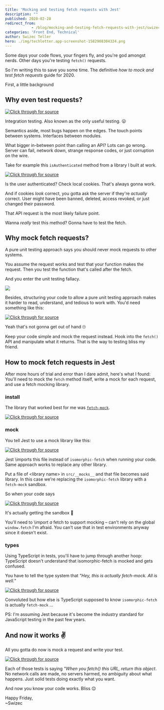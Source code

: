 ```yaml
---
title: 'Mocking and testing fetch requests with Jest'
description: ""
published: 2020-02-28
redirect_from: 
            - /blog/mocking-and-testing-fetch-requests-with-jest/swizec/9338
categories: 'Front End, Technical'
author: Swizec Teller
hero: ./img/techletter.app-screenshot-1582908304324.png
---
```

Some days your code flows, your fingers fly, and you're god amongst nerds. Other days you're testing `fetch()` requests.





So I'm writing this to save you some time. The definitive _how to mock and test fetch requests_ guide for 2020.



First, a little background



## Why even test requests?





[![Click through for source](./img/techletter.app-screenshot-1582908304324.png)](https://twitter.com/rauchg/status/807626710350839808)





Integration testing. Also known as the only useful testing. 😛



Semantics aside, most bugs happen on the edges. The touch points between systems. Interfaces between modules.



What bigger in-between point than calling an API? Lots can go wrong. Server can fail, network down, strange response codes, or just corruption on the wire.



Take for example this `isAuthenticated` method from a library I built at work.



[![Click through for source](./img/techletter.app-screenshot-1582908305341.png)](https://carbon.now.sh/?bg=rgba(255,255,255,1)&t=seti&l=typescript&ds=true&wc=true&wa=true&pv=48px&ph=32px&ln=false&code=async%20isAuthenticated()%3A%20Promise%3Cboolean%3E%20%7B%0A%20%20%20%20const%20expiresAt%20%3D%20new%20Date(%0A%20%20%20%20%20%20%20%20%20%20%20%20Cookies.get(%60%24%7BCOOKIE_PREFIX%7D-expires-at%60)%20%7C%7C%200%0A%20%20%20%20%20%20%20%20)%2C%0A%20%20%20%20%20%20%20%20userId%20%3D%20this.getUserId()%3B%0A%0A%20%20%20%20if%20(!userId%20%7C%7C%20new%20Date()%20%3E%3D%20expiresAt)%20%7B%0A%20%20%20%20%20%20%20%20%2F%2F%20we%20locally%20know%20you%20aren't%20authenticated%0A%20%20%20%20%20%20%20%20return%20false%3B%0A%20%20%20%20%7D%0A%0A%20%20%20%20return%20this.authorizeWithServer()%3B%0A%7D)



Is the user authenticated? Check local cookies. That's always gonna work.



And if cookies _look_ correct, you gotta ask the server if they're _actually_ correct. User might have been banned, deleted, access revoked, or just changed their password.



That API request is the most likely failure point.



Wanna _really_ test this method? Gonna have to test the fetch.



## Why mock fetch requests?



A pure unit testing approach says you should never mock requests to other systems.



You assume the request works and test that your function makes the request. Then you test the function that's called after the fetch.



And you enter the unit testing fallacy.



![](./img/media-Q0Mpd9MWuERyg-giphy.gif)



Besides, structuring your code to allow a pure unit testing approach makes it harder to read, understand, and tedious to work with. You'd need something like this:



[![Click through for source](./img/techletter.app-screenshot-1582908305216.png)](https://carbon.now.sh/?bg=rgba(255,255,255,1)&t=seti&l=typescript&ds=true&wc=true&wa=true&pv=48px&ph=32px&ln=false&code=private%20async%20authorizeWithServer()%20%7B%0A%20%20%20%20%2F%2F%20you%20*might*%20be%20authenticated%2C%20we%20have%20to%20check%20with%20the%20server%0A%20%20%20%20const%20response%20%3D%20fetch(%22localhost%3A3000%2Fapi%2Fuser%2Fauthorize%22)%3B%0A%20%20%20%20%0A%20%20%20%20this.parseAuthorizeWithServerResult(response)%0A%7D%0A%0Aprivate%20async%20parseAuthorizeWithServerResult(response)%20%7B%0A%20%20%20%20%2F%2F%20do%20stuff%0A%7D)



Yeah that's not gonna get out of hand 🙄



Keep your code simple and mock the request instead. Hook into the `fetch()` API and manipulate what it returns. That is the way to testing bliss my friend.



## How to mock fetch requests in Jest



After more hours of trial and error than I dare admit, here's what I found: You'll need to mock the `fetch` method itself, write a mock for each request, and use a fetch mocking library.



### install



The library that worked best for me was [`fetch-mock`](https://github.com/wheresrhys/fetch-mock).



[![Click through for source](./img/techletter.app-screenshot-1582908305188.png)](https://carbon.now.sh/?bg=rgba(255,255,255,1)&t=seti&l=shell&ds=true&wc=true&wa=true&pv=48px&ph=32px&ln=false&code=yarn%20add%20--dev%20fetch-mock)



### mock



You tell Jest to use a mock library like this:



[![Click through for source](./img/techletter.app-screenshot-1582908305230.png)](https://carbon.now.sh/?bg=rgba(255,255,255,1)&t=seti&l=typescript&ds=true&wc=true&wa=true&pv=48px&ph=32px&ln=false&code=%2F%2F%20src%2F__mocks__%2Fisomorphic-fetch.js%0A%0Aconst%20fetchMock%20%3D%20require(%22fetch-mock%22)%3B%0A%0Aconst%20fetch%20%3D%20fetchMock.sandbox()%3B%0Amodule.exports%20%3D%20fetch%3B)



Jest \\imports this file instead of `isomorphic-fetch` when running your code. Same approach works to replace any other library.



Put a file of &lt;library name> in `src/__mocks__` and that file becomes said library. In this case we're replacing the `isomorphic-fetch` library with a `fetch-mock` sandbox.



So when your code says



[![Click through for source](./img/techletter.app-screenshot-1582908305371.png)](https://carbon.now.sh/?bg=rgba(255,255,255,1)&t=seti&l=typescript&ds=true&wc=true&wa=true&pv=48px&ph=32px&ln=false&code=\import%20fetch%20from%20'isomorphic-fetch')



It's actually getting the sandbox 🤘



You'll need to \\import _a_ fetch to support mocking – can't rely on the global `window.fetch` I'm afraid. You can't use that in test environments anyway since it doesn't exist.



### types



Using TypeScript in tests, you'll have to jump through another hoop: TypeScript doesn't understand that isomorphic-fetch is mocked and gets confused.



You have to tell the type system that _"Hey, this is actually fetch-mock. All is well."_



[![Click through for source](./img/techletter.app-screenshot-1582908305261.png)](https://carbon.now.sh/?bg=rgba(255,255,255,1)&t=seti&l=null&ds=true&wc=true&wa=true&pv=48px&ph=32px&ln=false&code=%2F%2F%20src%2F__tests__%2FAuthHelper.spec.ts%0A%0A\import%20_fetchMock%20from%20'isomorphic-fetch'%20%2F%2F%20\imports%20the%20sandbox%0Atype%20FetchMock%20%3D%20\import('fetch-mock')%20%2F%2F%20\imports%20type%20info%0A%0Aconst%20fetchMock%20%3D%20_fetchMock%20as%20FetchMock%20%2F%2F%20casts%20as%20correct%20type)



Convoluted but how else is TypeScript supposed to know `isomorphic-fetch` is actually `fetch-mock` ...



PS: I'm assuming Jest because it's become the industry standard for JavaScript testing in the past few years.



## And now it works ✌️



All you gotta do now is mock a request and write your test.



[![Click through for source](./img/techletter.app-screenshot-1582908305311.png)](https://carbon.now.sh/?bg=rgba(255,255,255,1)&t=seti&l=typescript&ds=true&wc=true&wa=true&pv=48px&ph=32px&ln=false&code=%2F%2F%20src%2F__tests__%2FAuthHelper.spec.ts%0A%0Adescribe(%22isAuthenticated%22%2C%20()%20%3D%3E%20%7B%0A%09%2F%2F%20resets%20your%20mocks%20so%20tests%20don't%20bleed%20into%20each%20other%0A%09afterEach(()%20%3D%3E%20%7B%0A%20%20%20%20fetchMock.restore()%3B%0A%20%20%20%20fetchMock.reset()%3B%0A%09%7D)%3B%0A%09%0A%09it(%22is%20true%20on%20server%20success%22%2C%20async%20()%20%3D%3E%20%7B%0A%09%09fetchMock.mock(%22http%3A%2F%2Flocalhost%3A3000%2Fapi%2Fuser%2Fauthorize%22%2C%20%7B%0A%09%09%09status%3A%20200%2C%0A%09%09%09body%3A%20%7B%20success%3A%20true%20%7D%0A%09%09%7D)%3B%0A%09%09%0A%09%09expect(await%20AuthHelper.isAuthenticated()).toBe(true)%3B%0A%09%7D)%3B%0A%09%0A%E2%80%8C%09it(%22is%20false%20on%20server%20unauthenticated%22%2C%20async%20()%20%3D%3E%20%7B%0A%09%09fetchMock.mock(%22http%3A%2F%2Flocalhost%3A3000%2Fapi%2Fuser%2Fauthorize%22%2C%20%7B%0A%09%09%09status%3A%20401%2C%0A%09%09%09body%3A%20%7B%20success%3A%20false%20%7D%0A%09%09%7D)%3B%0A%09%09%0A%09%09expect(await%20AuthHelper.isAuthenticated()).toBe(false)%3B%0A%09%7D)%3B%0A%7D))



Each of those tests is saying _"When you fetch() this URL, return this object_. No network calls are made, no servers harmed, no ambiguity about what happens. Just solid tests doing exactly what you want.



And now you know your code works. Bliss 😌



Happy Friday,  
~Swizec
